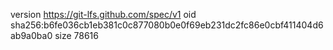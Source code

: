 version https://git-lfs.github.com/spec/v1
oid sha256:b6fe036cb1eb381c0c877080b0e0f69eb231dc2fc86e0cbf411404d6ab9a0ba0
size 78616

